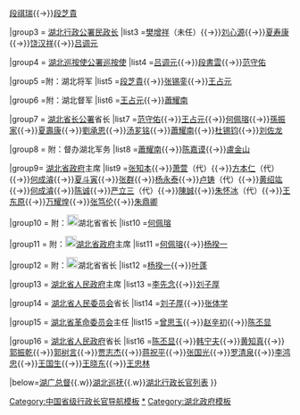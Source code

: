 {{navbox
|name = 湖北行政长官
|title = 湖北行政长官（1911年至今）
|above=[[湖北政府]]
|state= {{{state|collapsed}}}
|selected={{{1}}}
|groupstyle=text-align:left;

|group1 = {{nowrap begin}}附：[[File:Chinese-Army-Wuhan-Flag-1911-1928 dots18.svg|20px]][[中華民國軍政府鄂軍都督府|鄂軍都督府]]都督{{nowrap end}}
|list1 =[[黎元洪]]

|group2 = {{nowrap begin}}附：{{Flagicon|ROC|1912}}[[湖北都督府]]都督{{nowrap end}}
|list2 =[[黎元洪]]{{→}}[[段祺瑞]]{{→}}[[段芝貴]]

|group3 = {{Flagicon|ROC|1912}}[[湖北行政公署]][[民政长]]
|list3 =[[樊增祥]]（未任）{{→}}[[刘心源]]{{→}}[[夏寿康]]{{→}}[[饶汉祥]]{{→}}[[吕调元]]

|group4 = {{Flagicon|ROC|1912}}[[湖北巡按使公署]][[巡按使]]
|list4 =[[吕调元]]{{→}}[[段書雲]]{{→}}[[范守佑]]

|group5 =附：{{Flagicon|ROC|1912}}湖北将军
|list5 =[[段芝貴]]{{→}}[[张锡銮]]{{→}}[[王占元]]

|group6 =附：{{Flagicon|ROC|1912}}湖北督军
|list6 =[[王占元]]{{→}}[[蕭耀南]]

|group7 = {{Flagicon|ROC|1912}}[[湖北省长公署]]省长
|list7 =[[范守佑]]{{→}}[[王占元]]{{→}}[[何佩瑢]]{{→}}[[孫振家]]{{→}}[[夏壽康]]{{→}}[[劉承恩]]{{→}}[[汤芗铭]]{{→}}[[蕭耀南]]{{→}}[[杜锡钧]]{{→}}[[刘佐龙]]

|group8 = 附：{{Flagicon|ROC|1912}}督办湖北军务
|list8 =[[蕭耀南]]{{→}}[[陳嘉謨 (任丘)|陈嘉谟]]{{→}}[[盧金山]]

|group9= {{Flagicon|ROC}}[[湖北省政府]]主席
|list9 =[[张知本]]{{→}}[[萧萱]]（代）{{→}}[[方本仁]]（代）{{→}}[[何成濬]]{{→}}[[夏斗寅]]{{→}}[[张群]]{{→}}[[杨永泰]]{{→}}[[卢铸]]（代）{{→}}[[黄绍竑]]{{→}}[[何成濬]]{{→}}[[陈诚]]{{→}}[[严立三]]（代）{{→}}[[陳誠]]{{→}}[[朱怀冰]]（代）{{→}}[[王东原]]{{→}}[[万耀煌]]{{→}}[[张笃伦]]{{→}}[[朱鼎卿]]

|group10 = 附：[[File:Flag of Reformed Government of the Republic of China.svg|20px]]湖北省省长
|list10 =[[何佩瑢]]

|group11 = 附：[[File:Flag of the Republic of China-Nanjing (Peace, Anti-Communism, National Construction).svg|20px]][[湖北省政府]]主席
|list11 =[[何佩瑢]]{{→}}[[杨揆一]]

|group12 = 附：[[File:Flag of the Republic of China-Nanjing (Peace, Anti-Communism, National Construction).svg|20px]]湖北省省长
|list12 =[[杨揆一]]{{→}}[[叶蓬]]

|group13 = {{Flagicon|PRC}}[[湖北省人民政府]]主席
|list13 =[[李先念]]{{→}}[[刘子厚]]

|group14 = {{nowrap begin}}{{Flagicon|PRC}}[[湖北省人民委员会]]省长{{nowrap end}}
|list14 =[[刘子厚]]{{→}}[[张体学]]

|group15 = {{Flagicon|PRC}}[[湖北省革命委员会]]主任
|list15 =[[曾思玉]]{{→}}[[赵辛初]]{{→}}[[陈丕显]]

|group16 = {{Flagicon|PRC}}[[湖北省人民政府]]省长
|list16 =[[陈丕显]]{{→}}[[韩宁夫]]{{→}}[[黄知真]]{{→}}[[郭振乾]]{{→}}[[郭树言]]{{→}}[[贾志杰]]{{→}}[[蒋祝平]]{{→}}[[张国光 (1945年)|张国光]]{{→}}[[罗清泉]]{{→}}[[李鸿忠]]{{→}}[[王国生 (1956年)|王国生]]{{→}}[[王晓东 (1960年)|王晓东]]{{→}}[[王忠林 (1962年)|王忠林]]

|below=[[湖广总督]]{{.w}}[[湖北巡抚]]{{.w}}[[湖北行政长官列表]]{{中华人民共和国各省级行政区模板索引|行政长官|仅省名=yes}}
}}<noinclude>   
[[Category:中国省级行政长官导航模板]]
[[Category:湖北行政长官|*]]
[[Category:湖北政府模板]]
</noinclude>